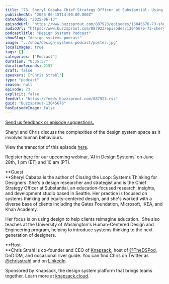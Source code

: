 ```yaml
---
title: "73. Sheryl Cababa Chief Strategy Officer at Substantial: Using system thinking to make informed decisions"
publishedAt: "2023-06-15T14:00:00.000Z"
dateAdded: "2025-06-13"
episodeUrl: "https://www.buzzsprout.com/887923/episodes/13045676-73-sheryl-cababa-chief-strategy-officer-at-substantial-using-system-thinking-to-make-informed-decisions.mp3"
audioUrl: "https://www.buzzsprout.com/887923/episodes/13045676-73-sheryl-cababa-chief-strategy-officer-at-substantial-using-system-thinking-to-make-informed-decisions.mp3"
podcastTitle: "Design Systems Podcast"
showSlug: "design-systems-podcast"
image: "../show/design-systems-podcast/poster.jpg"
localImages: true
tags: []
categories: ["Podcast"]
duration: "0:35:57"
durationSeconds: 2157
draft: false
speakers: ["Chris Strahl"]
type: "podcast"
season: null
episode: 73
explicit: false
feedUrl: "https://feeds.buzzsprout.com/887923.rss"
guid: "Buzzsprout-13045676"
hasEpisodeImage: false
---
```

[Send us feedback or episode suggestions.](https://www.buzzsprout.com/twilio/text_messages/887923/open_sms)

Sheryl and Chris discuss the complexities of the design system space as it involves human behaviours.  
  
View the transcript of this episode [here](https://docs.google.com/document/d/1gytjPJSpc-AnPycInncBddxl79bON_D9/edit).  
  
Register [here](https://knapsack-cloud.zoom.us/webinar/register/WN_kNYeU6p1TWmlMbdA8sVexA) for our upcoming webinar, ‘AI in Design Systems’ on June 28th, 1 pm (ET) and 10 am (PT).

**Guest  
**Sheryl Cababa is the author of Closing the Loop: Systems Thinking for Designers. She's a design researcher and strategist and is the Chief Strategy Officer at Substantial, an education-focused research, insights, and development studio based in Seattle. Her practice is focused on systems thinking and equity-centered design, and she's worked with a diverse base of clients including the Gates Foundation, Microsoft, IKEA, and Khan Academy. 

Her focus is on using design to help clients reimagine education.  She also teaches at the University of Washington's Human-Centered Design and Engineering program, helping to introduce systems thinking to the next generation of designers.  
  
**Host  
**Chris Strahl is co-founder and CEO of [Knapsack](https://www.knapsack.cloud/), host of [@TheDSPod](https://twitter.com/thedspod), DnD DM, and occasional river guide. You can find Chris on Twitter as [@chrisstrahl](https://twitter.com/chrisstrahl) and on [LinkedIn](https://www.linkedin.com/in/chrisstrahl/).

Sponsored by Knapsack, the design system platform that brings teams together. Learn more at [knapsack.cloud](https://www.knapsack.cloud/?utm_source=podcast).

